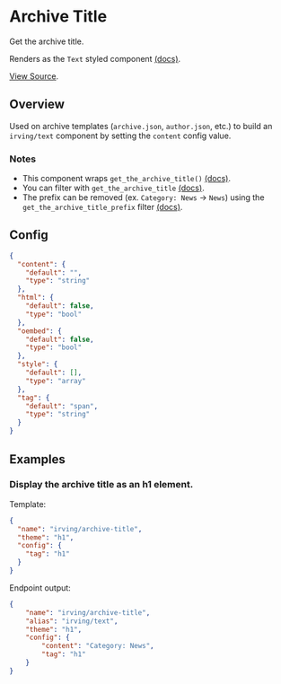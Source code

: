 <Meta title="WordPress Components/Archive Title" />

# Archive Title
Get the archive title.

Renders as the `Text` styled component [(docs)](?path=/docs/styled-components-text--plain-text-example).

[View Source](https://github.com/alleyinteractive/wp-irving/tree/master/inc/components/components/archive-title).

## Overview
Used on archive templates (`archive.json`, `author.json`, etc.) to build an `irving/text` component by setting the `content` config value.

### Notes
* This component wraps `get_the_archive_title()` [(docs)](https://developer.wordpress.org/reference/functions/get_the_archive_title/).
* You can filter with `get_the_archive_title` [(docs)](https://developer.wordpress.org/reference/hooks/get_the_archive_title/).
* The prefix can be removed (ex. `Category: News` -> `News`) using the `get_the_archive_title_prefix` filter [(docs)](https://developer.wordpress.org/reference/hooks/get_the_archive_title_prefix/).

## Config
```json
{
  "content": {
    "default": "",
    "type": "string"
  },
  "html": {
    "default": false,
    "type": "bool"
  },
  "oembed": {
    "default": false,
    "type": "bool"
  },
  "style": {
    "default": [],
    "type": "array"
  },
  "tag": {
    "default": "span",
    "type": "string"
  }
}
```

## Examples

### Display the archive title as an h1 element.
Template:
```json
{
  "name": "irving/archive-title",
  "theme": "h1",
  "config": {
    "tag": "h1"
  }
}
```

Endpoint output:
```json
{
    "name": "irving/archive-title",
    "alias": "irving/text",
    "theme": "h1",
    "config": {
        "content": "Category: News",
        "tag": "h1"
    }
}
```
